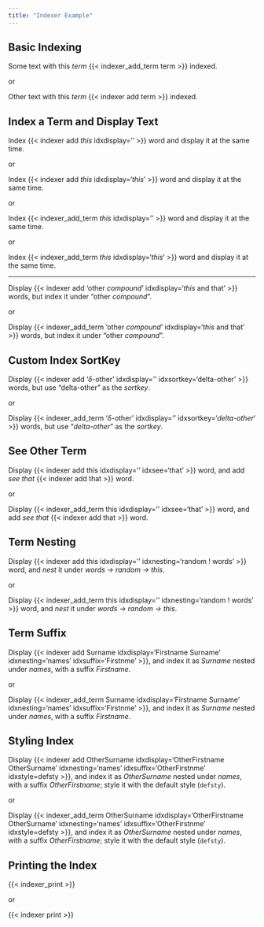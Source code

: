 ```yaml
---
title: "Indexer Example"
---
```


## Basic Indexing

Some text with this *term* {{< indexer_add_term term >}} indexed.

or

Other text with this *term* {{< indexer add term >}} indexed.

## Index a Term and Display Text

Index {{< indexer add *this* idxdisplay='' >}} word and display it at the same time.

or

Index {{< indexer add *this* idxdisplay='*this*' >}} word and display it at the same time.

or

Index {{< indexer_add_term *this* idxdisplay='' >}} word and display it at the same time.

or

Index {{< indexer_add_term *this* idxdisplay='*this*' >}} word and display it at the same time.

---

Display {{< indexer add 'other *compound*' idxdisplay='*this* and that' >}} words, but index it under "other *compound*".

or

Display {{< indexer_add_term 'other *compound*' idxdisplay='*this* and that' >}} words, but index it under "other *compound*".

## Custom Index SortKey

Display {{< indexer add '$\delta$-other' idxdisplay='' idxsortkey='delta-other' >}} words, but use "delta-other" as the *sortkey*.

or

Display {{< indexer_add_term '$\delta$-other' idxdisplay='' idxsortkey='*delta-other*' >}} words, but use "*delta-other*" as the *sortkey*.

## See Other Term

Display {{< indexer add this idxdisplay='' idxsee='that' >}} word, and add *see* *that* {{< indexer add that >}} word.

or

Display {{< indexer_add_term this idxdisplay='' idxsee='that' >}} word, and add *see* *that* {{< indexer add that >}} word.

## Term Nesting

Display {{< indexer add this idxdisplay='' idxnesting='random ! words' >}} word, and *nest* it under *words $\rightarrow$ random $\rightarrow$ this*.

or

Display {{< indexer_add_term this idxdisplay='' idxnesting='random ! words' >}} word, and *nest* it under *words $\rightarrow$ random $\rightarrow$ this*.

## Term Suffix

Display {{< indexer add Surname idxdisplay='Firstname Surname' idxnesting='names' idxsuffix='Firstnme' >}}, and index it as *Surname* nested under *names*, with a suffix *Firstname*.

or

Display {{< indexer_add_term Surname idxdisplay='Firstname Surname' idxnesting='names' idxsuffix='Firstnme' >}}, and index it as *Surname* nested under *names*, with a suffix *Firstname*.

## Styling Index

Display {{< indexer add OtherSurname idxdisplay='OtherFirstname OtherSurname' idxnesting='names' idxsuffix='OtherFirstnme' idxstyle=defsty >}}, and index it as *OtherSurname* nested under *names*, with a suffix *OtherFirstname*;
style it with the default style (`defsty`).

or

Display {{< indexer_add_term OtherSurname idxdisplay='OtherFirstname OtherSurname' idxnesting='names' idxsuffix='OtherFirstnme' idxstyle=defsty >}}, and index it as *OtherSurname* nested under *names*, with a suffix *OtherFirstname*;
style it with the default style (`defsty`).

## Printing the Index

{{< indexer_print >}}

or

{{< indexer print >}}
